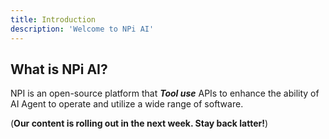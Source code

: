 ```yaml
---
title: Introduction
description: 'Welcome to NPi AI'
---
```


## What is NPi AI?

NPI is an open-source platform that **_Tool use_** APIs to enhance the ability of AI Agent to operate and utilize a wide range of software.

(**Our content is rolling out in the next week. Stay back latter!**)
